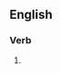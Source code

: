 ==English==
{{alternative spelling of|legitimizes|lang=en}}

===Verb===
{{head|en|verb form}}

# {{en-third-person singular of|legitimise}}